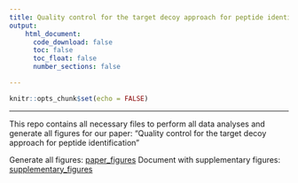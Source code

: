 ```yaml
---
title: Quality control for the target decoy approach for peptide identification
output:
    html_document:
      code_download: false
      toc: false
      toc_float: false
      number_sections: false

---
```



```r
knitr::opts_chunk$set(echo = FALSE)
```

***

This repo contains all necessary files to perform all data analyses and generate all figures for our paper: "Quality control for the target decoy approach for peptide identification"

Generate all figures: [paper_figures](./paper_figures.html)
Document with supplementary figures: [supplementary_figures](./paper_supplementary.pdf)

